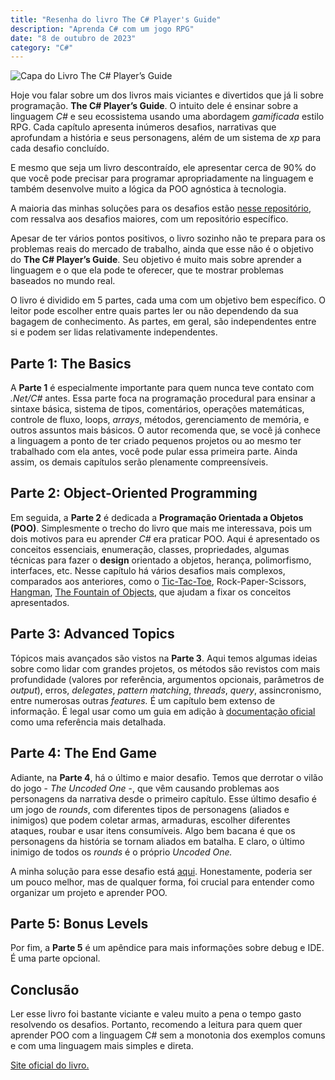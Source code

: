 ```yaml
---
title: "Resenha do livro The C# Player's Guide"
description: "Aprenda C# com um jogo RPG"
date: "8 de outubro de 2023"
category: "C#"
---
```


![Capa do Livro The C# Player’s Guide](http://localhost:3000/cover-the-c-sharp-players-guide.png)
<br/>

Hoje vou falar sobre um dos livros mais viciantes e divertidos que já li sobre programação. **The C# Player’s Guide**. O intuito dele é ensinar sobre a linguagem *C#* e seu ecossistema usando uma abordagem *gamificada* estilo RPG. Cada capítulo apresenta inúmeros desafios, narrativas que aprofundam a história e seus personagens, além de um sistema de *xp* para cada desafio concluído.

E mesmo que seja um livro descontraído, ele apresentar cerca de 90% do que você pode precisar para programar apropriadamente na linguagem e também desenvolve muito a lógica da POO agnóstica à tecnologia.

A maioria das minhas soluções para os desafios estão [nesse repositório](https://github.com/gustavohernandes11/csharp-players-guide), com ressalva aos desafios maiores, com um repositório específico.

Apesar de ter vários pontos positivos, o livro sozinho não te prepara para os problemas reais do mercado de trabalho, ainda que esse não é o objetivo do **The C# Player’s Guide**. Seu objetivo é muito mais sobre aprender a linguagem e o que ela pode te oferecer, que te mostrar problemas baseados no mundo real.

O livro é dividido em 5 partes, cada uma com um objetivo bem específico. O leitor pode escolher entre quais partes ler ou não dependendo da sua bagagem de conhecimento. As partes, em geral, são independentes entre si e podem ser lidas relativamente independentes.

## Parte 1: The Basics

A **Parte 1** é especialmente importante para quem nunca teve contato com *.Net/C#* antes. Essa parte foca na programação procedural para ensinar a sintaxe básica, sistema de tipos, comentários, operações matemáticas, controle de fluxo, loops, *arrays*, métodos, gerenciamento de memória, e outros assuntos mais básicos. O autor recomenda que, se você já conhece a linguagem a ponto de ter criado pequenos projetos ou ao mesmo ter trabalhado com ela antes, você pode pular essa primeira parte. Ainda assim, os demais capítulos serão plenamente compreensíveis.

## Parte 2: Object-Oriented Programming

Em seguida, a **Parte 2** é dedicada a **Programação Orientada a Objetos (POO)**. Simplesmente o trecho do livro que mais me interessava, pois um dois motivos para eu aprender *C#* era praticar POO. Aqui é apresentado os conceitos essenciais, enumeração, classes, propriedades, algumas técnicas para fazer o **design** orientado a objetos, herança, polimorfismo, interfaces, etc. Nesse capítulo há vários desafios mais complexos, comparados aos anteriores, como o [Tic-Tac-Toe](https://github.com/gustavohernandes11/tic-tac-toe), Rock-Paper-Scissors, [Hangman](https://github.com/gustavohernandes11/hangman), [The Fountain of Objects](https://github.com/gustavohernandes11/the-fountain-of-objects), que ajudam a fixar os conceitos apresentados.

## Parte 3: Advanced Topics

Tópicos mais avançados são vistos na **Parte 3**. Aqui temos algumas ideias sobre como lidar com grandes projetos, os métodos são revistos com mais profundidade (valores por referência, argumentos opcionais, parâmetros de *output*), erros, *delegates*, *pattern matching*, *threads*, *query*, assincronismo, entre numerosas outras *features.* É um capítulo bem extenso de informação. É legal usar como um guia em adição à [documentação oficial](https://learn.microsoft.com/pt-br/dotnet/csharp/) como uma referência mais detalhada.

## Parte 4: The End Game

Adiante, na **Parte 4**, há o último e maior desafio. Temos que derrotar o vilão do jogo - *The Uncoded One* -, que vêm causando problemas aos personagens da narrativa desde o primeiro capítulo. Esse último desafio é um jogo de *rounds*, com diferentes tipos de personagens (aliados e inimigos) que podem coletar armas, armaduras, escolher diferentes ataques, roubar e usar itens consumíveis. Algo bem bacana é que os personagens da história se tornam aliados em batalha. E claro, o último inimigo de todos os *rounds* é o próprio *Uncoded One.*

A minha solução para esse desafio está [aqui](https://github.com/gustavohernandes11/final-challenge). Honestamente, poderia ser um pouco melhor, mas de qualquer forma, foi crucial para entender como organizar um projeto e aprender POO.

## Parte 5: Bonus Levels

Por fim, a **************Parte 5************** é um apêndice para mais informações sobre debug e IDE. É uma parte opcional.

## Conclusão

Ler esse livro foi bastante viciante e valeu muito a pena o tempo gasto resolvendo os desafios. Portanto, recomendo a leitura para quem quer aprender POO com a linguagem C# sem a monotonia dos exemplos comuns e com uma linguagem mais simples e direta.

[Site oficial do livro.](https://csharpplayersguide.com/)
